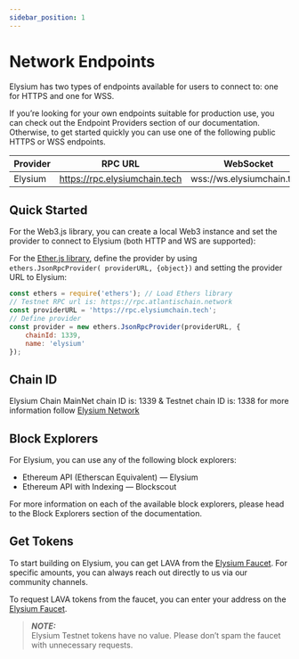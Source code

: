 ```yaml
---
sidebar_position: 1
---
```


# Network Endpoints

Elysium has two types of endpoints available for users to connect to: one for HTTPS and one for WSS.

If you’re looking for your own endpoints suitable for production use, you can check out the Endpoint Providers section
of our documentation. Otherwise, to get started quickly you can use one of the following public HTTPS or WSS endpoints.

| Provider | RPC URL                       | WebSocket                  |
|----------|-------------------------------|----------------------------|
| Elysium  | https://rpc.elysiumchain.tech | wss://ws.elysiumchain.tech |

## Quick Started

For the Web3.js library, you can create a local Web3 instance and set the provider to connect to Elysium (both HTTP and
WS are supported):



For the [Ether.js library](https://docs.ethers.org/v5/),
define the provider by using `ethers.JsonRpcProvider(
providerURL, {object})` and setting the
provider URL to Elysium:

``` js
const ethers = require('ethers'); // Load Ethers library
// Testnet RPC url is: https://rpc.atlantischain.network
const providerURL = 'https://rpc.elysiumchain.tech';
// Define provider
const provider = new ethers.JsonRpcProvider(providerURL, {
    chainId: 1339,
    name: 'elysium'
});
```

## Chain ID

Elysium Chain MainNet chain ID is: 1339 & Testnet chain ID is: 1338 for more information follow [Elysium Network](/docs/intro#elysium-networks)

## Block Explorers

For Elysium, you can use any of the following block explorers:

- Ethereum API (Etherscan Equivalent) — Elysium
- Ethereum API with Indexing — Blockscout

For more information on each of the available block explorers, please head to the Block Explorers section of the
documentation.

## Get Tokens

To start building on Elysium, you can get LAVA from the [Elysium Faucet](https://faucet.atlantischain.network/). For specific amounts, you can always reach
out directly to us via our community channels.

To request LAVA tokens from the faucet, you can enter your address on the [Elysium Faucet](https://faucet.atlantischain.network/).

> **_NOTE:_**  
> Elysium Testnet tokens have no value. Please don’t spam the faucet with unnecessary requests.